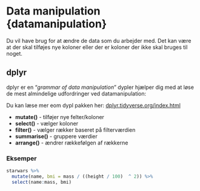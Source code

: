 # Data manipulation {datamanipulation}
Du vil have brug for at ændre de data som du arbejder med. Det kan være at der skal tilføjes nye koloner eller der er koloner der ikke skal bruges til noget.


## dplyr
dplyr er en "*grammar of data manipulation*"
dypler hjælper dig med at løse de mest almindelige udfordringer ved datamanipulation:

Du kan læse mer eom dypl pakken her: <a href="https://dplyr.tidyverse.org/index.html" target="_blank">dplyr.tidyverse.org/index.html</a>

* **mutate()** - tilføjer nye felter/koloner
* **select()** - vælger koloner
* **filter()** - vælger rækker baseret på filterværdien
* **summarise()** - gruppere værdier
* **arrange()** - ændrer rækkefølgen af rækkerne



### Eksemper

```r
starwars %>% 
  mutate(name, bmi = mass / ((height / 100)  ^ 2)) %>%
  select(name:mass, bmi)
```